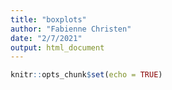 ```yaml
---
title: "boxplots"
author: "Fabienne Christen"
date: "2/7/2021"
output: html_document
---
```


```r
knitr::opts_chunk$set(echo = TRUE)
```


